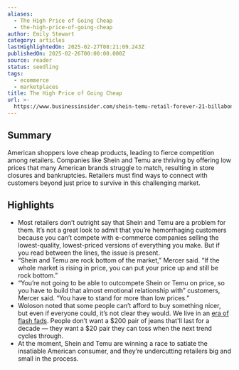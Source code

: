 ```yaml
---
aliases:
  - The High Price of Going Cheap
  - the-high-price-of-going-cheap
author: Emily Stewart
category: articles
lastHighlightedOn: 2025-02-27T08:21:09.243Z
publishedOn: 2025-02-26T00:00:00.000Z
source: reader
status: seedling
tags:
  - ecommerce
  - marketplaces
title: The High Price of Going Cheap
url: >-
  https://www.businessinsider.com/shein-temu-retail-forever-21-billabong-bankruptcy-retail-cheap-shopping-2025-2?utm_source=Sailthru&utm_medium=email&utm_campaign=Issue:%202025-02-26%20Retail%20Dive:%20Marketing%20%5Bissue:70804%5D&utm_term=Retail%20Dive:%20Marketing
---
```

## Summary

American shoppers love cheap products, leading to fierce competition among retailers. Companies like Shein and Temu are thriving by offering low prices that many American brands struggle to match, resulting in store closures and bankruptcies. Retailers must find ways to connect with customers beyond just price to survive in this challenging market.

## Highlights

- Most retailers don’t outright say that Shein and Temu are a problem for them. It’s not a great look to admit that you’re hemorrhaging customers because you can’t compete with e-commerce companies selling the lowest-quality, lowest-priced versions of everything you make. But if you read between the lines, the issue is present.
- “Shein and Temu are rock bottom of the market,” Mercer said. “If the whole market is rising in price, you can put your price up and still be rock bottom.”
- “You’re not going to be able to outcompete Shein or Temu on price, so you have to build that almost emotional relationship with” customers, Mercer said. “You have to stand for more than low prices.”
- Woloson noted that some people can’t afford to buy something nicer, but even if everyone could, it’s not clear they would. We live in an [era of flash fads](https://www.businessinsider.com/trader-joes-mini-tote-bags-stanley-cups-tiktok-consumerism-marketing-2024-3). People don’t want a $200 pair of jeans that'll last for a decade — they want a $20 pair they can toss when the next trend cycles through.
- At the moment, Shein and Temu are winning a race to satiate the insatiable American consumer, and they’re undercutting retailers big and small in the process.
